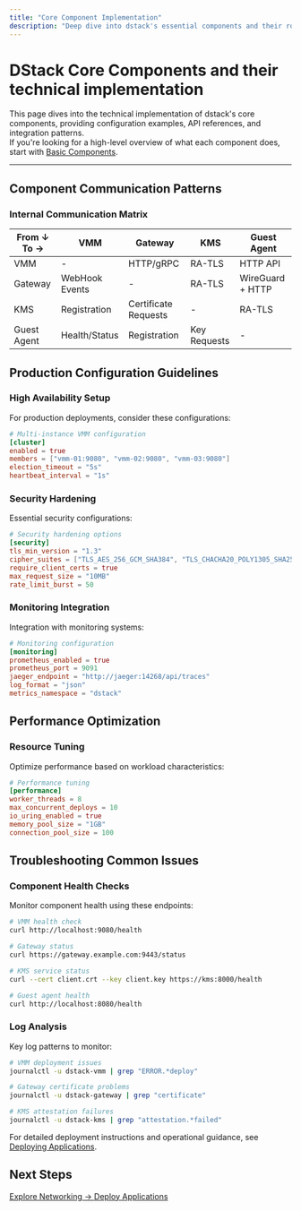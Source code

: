 ```yaml
---
title: "Core Component Implementation"
description: "Deep dive into dstack's essential components and their roles"
---
```


# DStack Core Components and their technical implementation

This page dives into the technical implementation of dstack's core components, providing configuration examples, API references, and integration patterns.  
If you're looking for a high-level overview of what each component does, start with [Basic Components](/docs/concepts/basic-components).

---


## Component Communication Patterns

### Internal Communication Matrix

<table className="w-full my-4 text-sm">
  <thead>
    <tr className="bg-gray-100">
      <th className="p-2">From ↓ To →</th>
      <th className="p-2">VMM</th>
      <th className="p-2">Gateway</th>
      <th className="p-2">KMS</th>
      <th className="p-2">Guest Agent</th>
    </tr>
  </thead>
  <tbody>
    <tr>
      <td className="p-2 font-semibold">VMM</td>
      <td className="p-2 bg-gray-100">-</td>
      <td className="p-2">HTTP/gRPC</td>
      <td className="p-2">RA-TLS</td>
      <td className="p-2">HTTP API</td>
    </tr>
    <tr className="bg-gray-50">
      <td className="p-2 font-semibold">Gateway</td>
      <td className="p-2">WebHook Events</td>
      <td className="p-2 bg-gray-100">-</td>
      <td className="p-2">RA-TLS</td>
      <td className="p-2">WireGuard + HTTP</td>
    </tr>
    <tr>
      <td className="p-2 font-semibold">KMS</td>
      <td className="p-2">Registration</td>
      <td className="p-2">Certificate Requests</td>
      <td className="p-2 bg-gray-100">-</td>
      <td className="p-2">RA-TLS</td>
    </tr>
    <tr className="bg-gray-50">
      <td className="p-2 font-semibold">Guest Agent</td>
      <td className="p-2">Health/Status</td>
      <td className="p-2">Registration</td>
      <td className="p-2">Key Requests</td>
      <td className="p-2 bg-gray-100">-</td>
    </tr>
  </tbody>
</table>

## Production Configuration Guidelines

### High Availability Setup

For production deployments, consider these configurations:

```toml
# Multi-instance VMM configuration
[cluster]
enabled = true
members = ["vmm-01:9080", "vmm-02:9080", "vmm-03:9080"]
election_timeout = "5s"
heartbeat_interval = "1s"
```

### Security Hardening

Essential security configurations:

```toml
# Security hardening options
[security]
tls_min_version = "1.3"
cipher_suites = ["TLS_AES_256_GCM_SHA384", "TLS_CHACHA20_POLY1305_SHA256"]
require_client_certs = true
max_request_size = "10MB"
rate_limit_burst = 50
```

### Monitoring Integration

Integration with monitoring systems:

```toml
# Monitoring configuration
[monitoring]
prometheus_enabled = true
prometheus_port = 9091
jaeger_endpoint = "http://jaeger:14268/api/traces"
log_format = "json"
metrics_namespace = "dstack"
```

## Performance Optimization

### Resource Tuning

Optimize performance based on workload characteristics:

```toml
# Performance tuning
[performance]
worker_threads = 8
max_concurrent_deploys = 10
io_uring_enabled = true
memory_pool_size = "1GB"
connection_pool_size = 100
```

## Troubleshooting Common Issues

### Component Health Checks

Monitor component health using these endpoints:

```bash
# VMM health check
curl http://localhost:9080/health

# Gateway status
curl https://gateway.example.com:9443/status

# KMS service status  
curl --cert client.crt --key client.key https://kms:8000/health

# Guest agent health
curl http://localhost:8080/health
```

### Log Analysis

Key log patterns to monitor:

```bash
# VMM deployment issues
journalctl -u dstack-vmm | grep "ERROR.*deploy"

# Gateway certificate problems
journalctl -u dstack-gateway | grep "certificate"

# KMS attestation failures
journalctl -u dstack-kms | grep "attestation.*failed"
```

For detailed deployment instructions and operational guidance, see [Deploying Applications](/docs/deployment-guides/deploying-applications).

## Next Steps

<div className="mt-8 flex gap-4">
  <a href="/docs/concepts/networking" className="bg-blue-600 text-white px-6 py-3 rounded-lg hover:bg-blue-700">
    Explore Networking →
  </a>
  <a href="/docs/deployment-guides/deploying-applications" className="bg-gray-200 text-gray-800 px-6 py-3 rounded-lg hover:bg-gray-300">
    Deploy Applications
  </a>
</div>
